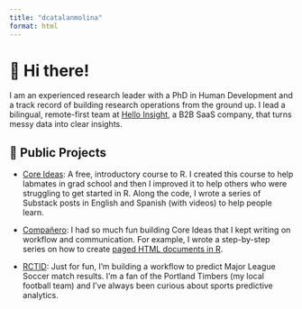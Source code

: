 ```yaml
---
title: "dcatalanmolina"
format: html
---
```


# 👋 Hi there!

I am an experienced research leader with a PhD in Human Development and a track record of building research operations from the ground up. I lead a bilingual, remote-first team at [Hello Insight](https://helloinsight.org), a B2B SaaS company, that turns messy data into clear insights.

## 📁 Public Projects

- [Core Ideas](https://github.com/dcatalanmolina/Core-Ideas): A free, introductory course to R. I created this course to help labmates in grad school and then I improved it to help others who were struggling to get started in R. Along the code, I wrote a series of Substack posts in English and Spanish (with videos) to help people learn.

- [Compañero](https://companero.substack.com): I had so much fun building Core Ideas that I kept writing on workflow and communication. For example, I wrote a step-by-step series on how to create [paged HTML documents in R](https://companero.substack.com/p/how-to-create-a-paged-html-document). 

- [RCTID](https://github.com/dcatalanmolina/rctid): Just for fun, I'm building a workflow to predict Major League Soccer match results. I'm a fan of the Portland Timbers (my local football team) and I've always been curious about sports predictive analytics. 
